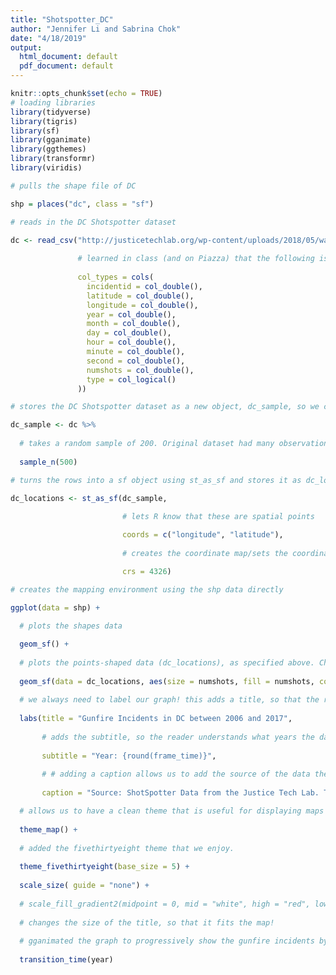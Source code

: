 ```yaml
---
title: "Shotspotter_DC"
author: "Jennifer Li and Sabrina Chok"
date: "4/18/2019"
output:
  html_document: default
  pdf_document: default
---
```


```r
knitr::opts_chunk$set(echo = TRUE)
# loading libraries
library(tidyverse)
library(tigris)
library(sf)
library(gganimate)
library(ggthemes)
library(transformr)
library(viridis)

# pulls the shape file of DC 

shp = places("dc", class = "sf")

# reads in the DC Shotspotter dataset

dc <- read_csv("http://justicetechlab.org/wp-content/uploads/2018/05/washington_dc_2006to2017.csv",
               
               # learned in class (and on Piazza) that the following is a key chunk of code. col_types allows us to pass in any arguments that we want to the read_csv function and overrides the default choices
               
               col_types = cols(
                 incidentid = col_double(),
                 latitude = col_double(),
                 longitude = col_double(),
                 year = col_double(),
                 month = col_double(),
                 day = col_double(),
                 hour = col_double(),
                 minute = col_double(),
                 second = col_double(),
                 numshots = col_double(),
                 type = col_logical()
               ))

# stores the DC Shotspotter dataset as a new object, dc_sample, so we can call it for future use

dc_sample <- dc %>%
  
  # takes a random sample of 200. Original dataset had many observations, which would have taken a while to run.
  
  sample_n(500)

```

```r
# turns the rows into a sf object using st_as_sf and stores it as dc_locations for future use

dc_locations <- st_as_sf(dc_sample,
                         
                         # lets R know that these are spatial points

                         coords = c("longitude", "latitude"),
                         
                         # creates the coordinate map/sets the coordinate reference system

                         crs = 4326)

# creates the mapping environment using the shp data directly

ggplot(data = shp) +
  
  # plots the shapes data

  geom_sf() +
  
  # plots the points-shaped data (dc_locations), as specified above. Changed the aesthetics to make our data better to visualize!
  
  geom_sf(data = dc_locations, aes(size = numshots, fill = numshots, color = numshots)) +
  
  # we always need to label our graph! this adds a title, so that the reader understands what they are looking at 
  
  labs(title = "Gunfire Incidents in DC between 2006 and 2017",
       
       # adds the subtitle, so the reader understands what years the data is from. Using {} allows variable year to change. The round function rounds each year and drops the decimals that would otherwise be shown.
       
       subtitle = "Year: {round(frame_time)}", 
       
       # # adding a caption allows us to add the source of the data the graph uses
       
       caption = "Source: ShotSpotter Data from the Justice Tech Lab. Thanks for providing the data!") +

  # allows us to have a clean theme that is useful for displaying maps
  
  theme_map() +
  
  # added the fivethirtyeight theme that we enjoy.
  
  theme_fivethirtyeight(base_size = 5) +
  
  scale_size( guide = "none") +
  
  # scale_fill_gradient2(midpoint = 0, mid = "white", high = "red", low = "green") +
  
  # changes the size of the title, so that it fits the map!
  
  # gganimated the graph to progressively show the gunfire incidents by year
  
  transition_time(year)
```

